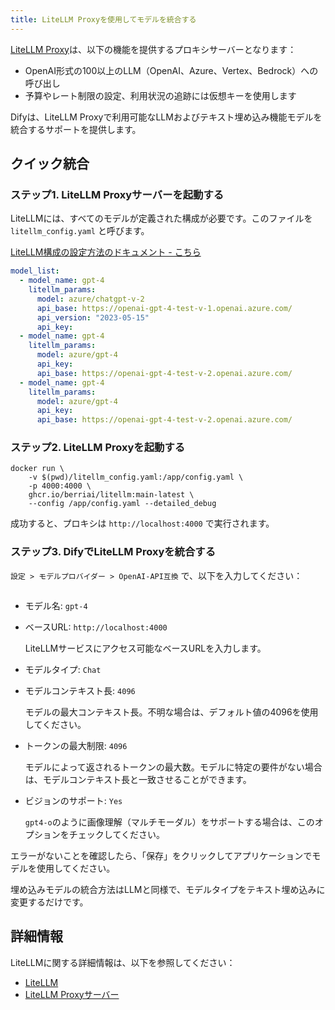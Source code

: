 ```yaml
---
title: LiteLLM Proxyを使用してモデルを統合する
---
```



[LiteLLM Proxy](https://github.com/BerriAI/litellm)は、以下の機能を提供するプロキシサーバーとなります：

- OpenAI形式の100以上のLLM（OpenAI、Azure、Vertex、Bedrock）への呼び出し
- 予算やレート制限の設定、利用状況の追跡には仮想キーを使用します

Difyは、LiteLLM Proxyで利用可能なLLMおよびテキスト埋め込み機能モデルを統合するサポートを提供します。

## クイック統合

### ステップ1. LiteLLM Proxyサーバーを起動する

LiteLLMには、すべてのモデルが定義された構成が必要です。このファイルを `litellm_config.yaml` と呼びます。

[LiteLLM構成の設定方法のドキュメント - こちら](https://docs.litellm.ai/docs/proxy/configs)

```yaml
model_list:
  - model_name: gpt-4
    litellm_params:
      model: azure/chatgpt-v-2
      api_base: https://openai-gpt-4-test-v-1.openai.azure.com/
      api_version: "2023-05-15"
      api_key: 
  - model_name: gpt-4
    litellm_params:
      model: azure/gpt-4
      api_key: 
      api_base: https://openai-gpt-4-test-v-2.openai.azure.com/
  - model_name: gpt-4
    litellm_params:
      model: azure/gpt-4
      api_key: 
      api_base: https://openai-gpt-4-test-v-2.openai.azure.com/
```

### ステップ2. LiteLLM Proxyを起動する

```shell
docker run \
    -v $(pwd)/litellm_config.yaml:/app/config.yaml \
    -p 4000:4000 \
    ghcr.io/berriai/litellm:main-latest \
    --config /app/config.yaml --detailed_debug
```

成功すると、プロキシは `http://localhost:4000` で実行されます。

### ステップ3. DifyでLiteLLM Proxyを統合する

`設定 > モデルプロバイダー > OpenAI-API互換` で、以下を入力してください：

<img
src="../../../en/.gitbook/assets/image (115).png"
className="mx-auto"
alt=""
/>

- モデル名: `gpt-4`
- ベースURL: `http://localhost:4000`

    LiteLLMサービスにアクセス可能なベースURLを入力します。
- モデルタイプ: `Chat`
- モデルコンテキスト長: `4096`

    モデルの最大コンテキスト長。不明な場合は、デフォルト値の4096を使用してください。
- トークンの最大制限: `4096`

    モデルによって返されるトークンの最大数。モデルに特定の要件がない場合は、モデルコンテキスト長と一致させることができます。
- ビジョンのサポート: `Yes`

    `gpt4-o`のように画像理解（マルチモーダル）をサポートする場合は、このオプションをチェックしてください。

エラーがないことを確認したら、「保存」をクリックしてアプリケーションでモデルを使用してください。

埋め込みモデルの統合方法はLLMと同様で、モデルタイプをテキスト埋め込みに変更するだけです。

## 詳細情報

LiteLLMに関する詳細情報は、以下を参照してください：

- [LiteLLM](https://github.com/BerriAI/litellm)
- [LiteLLM Proxyサーバー](https://docs.litellm.ai/docs/simple_proxy)